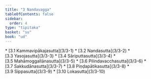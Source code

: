 ```yaml
---
title: "3 Nandavagga"
tableOfContents: false
sidebar:
  order: 4
type: "tipitaka"
basket: "su"
book: "ud"
---
```



<DynamicBreadcrumb />



<TableOfContents book="ud" section="3">
* [3.1 Kammavipākajasutta](3/3-1)
* [3.2 Nandasutta](3/3-2)
* [3.3 Yasojasutta](3/3-3)
* [3.4 Sāriputtasutta](3/3-4)
* [3.5 Mahāmoggallānasutta](3/3-5)
* [3.6 Pilindavacchasutta](3/3-6)
* [3.7 Sakkudānasutta](3/3-7)
* [3.8 Piṇḍapātikasutta](3/3-8)
* [3.9 Sippasutta](3/3-9)
* [3.10 Lokasutta](3/3-10)
</TableOfContents>